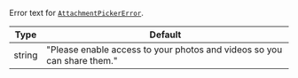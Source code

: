 Error text for [`AttachmentPickerError`](/reactnative/core-components/overlay-provider#attachmentpickererror).

| Type | Default |
| - | - |
| string | "Please enable access to your photos and videos so you can share them." |